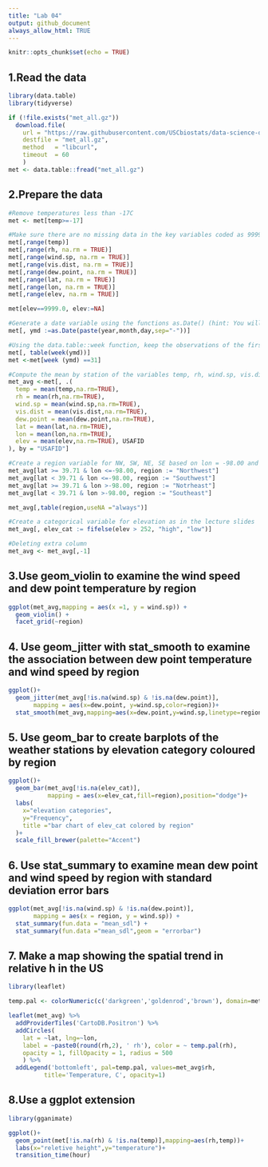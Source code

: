 ```yaml
---
title: "Lab 04"
output: github_document
always_allow_html: TRUE
---
```


```r
knitr::opts_chunk$set(echo = TRUE)
```

## 1.Read the data

```r
library(data.table)
library(tidyverse)
```


```r
if (!file.exists("met_all.gz"))
  download.file(
    url = "https://raw.githubusercontent.com/USCbiostats/data-science-data/master/02_met/met_all.gz",
    destfile = "met_all.gz",
    method   = "libcurl",
    timeout  = 60
    )
met <- data.table::fread("met_all.gz")
```

## 2.Prepare the data

```r
#Remove temperatures less than -17C
met <- met[temp>=-17]

#Make sure there are no missing data in the key variables coded as 9999, 999, etc
met[,range(temp)]
met[,range(rh, na.rm = TRUE)]
met[,range(wind.sp, na.rm = TRUE)]
met[,range(vis.dist, na.rm = TRUE)]
met[,range(dew.point, na.rm = TRUE)]
met[,range(lat, na.rm = TRUE)]
met[,range(lon, na.rm = TRUE)]
met[,range(elev, na.rm = TRUE)]

met[elev==9999.0, elev:=NA]

#Generate a date variable using the functions as.Date() (hint: You will need the following to create a date paste(year, month, day, sep = "-")).
met[, ymd :=as.Date(paste(year,month,day,sep="-"))]

#Using the data.table::week function, keep the observations of the first week of the month.
met[, table(week(ymd))]
met <-met[week (ymd) ==31]

#Compute the mean by station of the variables temp, rh, wind.sp, vis.dist, dew.point, lat, lon, and elev.
met_avg <-met[, .(
  temp = mean(temp,na.rm=TRUE),
  rh = mean(rh,na.rm=TRUE),
  wind.sp = mean(wind.sp,na.rm=TRUE),
  vis.dist = mean(vis.dist,na.rm=TRUE),
  dew.point = mean(dew.point,na.rm=TRUE),
  lat = mean(lat,na.rm=TRUE),
  lon = mean(lon,na.rm=TRUE),
  elev = mean(elev,na.rm=TRUE), USAFID
), by = "USAFID"]

#Create a region variable for NW, SW, NE, SE based on lon = -98.00 and lat = 39.71 degrees
met_avg[lat >= 39.71 & lon <=-98.00, region := "Northwest"]
met_avg[lat < 39.71 & lon <=-98.00, region := "Southwest"]
met_avg[lat >= 39.71 & lon >-98.00, region := "Notrheast"]
met_avg[lat < 39.71 & lon >-98.00, region := "Southeast"]

met_avg[,table(region,useNA ="always")]

#Create a categorical variable for elevation as in the lecture slides
met_avg[, elev_cat := fifelse(elev > 252, "high", "low")]

#Deleting extra column
met_avg <- met_avg[,-1]

```

## 3.Use geom_violin to examine the wind speed and dew point temperature by region

```r
ggplot(met_avg,mapping = aes(x =1, y = wind.sp)) +
  geom_violin() +
  facet_grid(~region)
```

## 4. Use geom_jitter with stat_smooth to examine the association between dew point temperature and wind speed by region

```r
ggplot()+
  geom_jitter(met_avg[!is.na(wind.sp) & !is.na(dew.point)],
       mapping = aes(x=dew.point, y=wind.sp,color=region))+
  stat_smooth(met_avg,mapping=aes(x=dew.point,y=wind.sp,linetype=region))
```


## 5. Use geom_bar to create barplots of the weather stations by elevation category coloured by region

```r
ggplot()+
  geom_bar(met_avg[!is.na(elev_cat)],
           mapping = aes(x=elev_cat,fill=region),position="dodge")+
  labs(
    x="elevation categories",
    y="Frequency",
    title ="bar chart of elev_cat colored by region"
  )+
  scale_fill_brewer(palette="Accent")
```


## 6. Use stat_summary to examine mean dew point and wind speed by region with standard deviation error bars
```r
ggplot(met_avg[!is.na(wind.sp) & !is.na(dew.point)],
       mapping = aes(x = region, y = wind.sp)) +
  stat_summary(fun.data = "mean_sdl") +
  stat_summary(fun.data ="mean_sdl",geom = "errorbar")
```

## 7. Make a map showing the spatial trend in relative h in the US
```r
library(leaflet)

temp.pal <- colorNumeric(c('darkgreen','goldenrod','brown'), domain=met_avg$rh)

leaflet(met_avg) %>%
  addProviderTiles('CartoDB.Positron') %>%
  addCircles(
    lat = ~lat, lng=~lon,
    label = ~paste0(round(rh,2), ' rh'), color = ~ temp.pal(rh),
    opacity = 1, fillOpacity = 1, radius = 500
    ) %>%
  addLegend('bottomleft', pal=temp.pal, values=met_avg$rh,
          title='Temperature, C', opacity=1)


```

## 8.Use a ggplot extension

```r
library(gganimate)

ggplot()+
  geom_point(met[!is.na(rh) & !is.na(temp)],mapping=aes(rh,temp))+
  labs(x="reletive height",y="temperature")+
  transition_time(hour)
```

